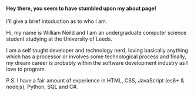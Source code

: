 
<Layout>

<Meta
    title="About"
    description="Hi, my name is William Neild and I am a self taught developer and technology nerd, loving basically anything which has a processor or involves some
technological process"
/>
<PageHeader title="About" />

<div className="container my-4">
<div className="row">
<div className="col col-lg-10 col-xl-8">
<div className="row">
<div className="col-md-3">

<Figure image="images/william_neild.jpg" caption="This is me in chiquitos" />

</div>
<div className="col-md-9">

#### Hey there, you seem to have stumbled upon my about page!

I'll give a brief intoduction as to who I am.

Hi, my name is William Neild and I am an undergraduate computer science student studying at the University of Leeds.

I am a self taught developer and technology nerd, loving basically anything which has a processor or involves some
technological process and finally, my dream career is probably within the software development industry as I love
to program.

P.S. I have a fair amount of experience in HTML, CSS, JavaScript (es6+ & nodejs), Python, SQL and C#.

</div>
</div>
</div>
</div>
</div>
</Layout>
